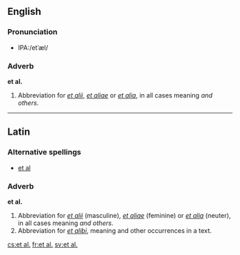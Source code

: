 ==English==
===Pronunciation===
*IPA:/etˈæl/
===Adverb===
'''et al.'''
#Abbreviation for ''[[et alii]]'', ''[[et aliae]]'' or ''[[et alia]]'', in all cases meaning ''and others''.

----
==Latin==
===Alternative spellings===
*[[et al]]
===Adverb===
'''et al.'''  
#Abbreviation for ''[[et alii#Latin|et alii]]'' (masculine), ''[[et aliae#Latin|et aliae]]'' (feminine) or ''[[et alia#Latin|et alia]]'' (neuter), in all cases meaning ''and others''.
#Abbreviation for ''[[et alibi]]'', meaning and other occurrences in a text.

[[cs:et al.]]
[[fr:et al.]]
[[sv:et al.]]